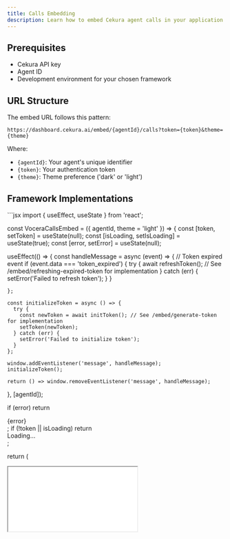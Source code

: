 ```yaml
---
title: Calls Embedding
description: Learn how to embed Cekura agent calls in your application using our embed widget. For token management details, see our [Token Generation](/embed/generate-token) and [Token Refresh](/embed/refreshing-expired-token) guides.
---
```


## Prerequisites

- Cekura API key
- Agent ID
- Development environment for your chosen framework

## URL Structure

The embed URL follows this pattern:

```
https://dashboard.cekura.ai/embed/{agentId}/calls?token={token}&theme={theme}
```

Where:

- `{agentId}`: Your agent's unique identifier
- `{token}`: Your authentication token
- `{theme}`: Theme preference ('dark' or 'light')

## Framework Implementations

<Tabs>
  <Tab title="React">
```jsx
import { useEffect, useState } from 'react';

const VoceraCallsEmbed = ({ agentId, theme = 'light' }) => {
const [token, setToken] = useState(null);
const [isLoading, setIsLoading] = useState(true);
const [error, setError] = useState(null);

useEffect(() => {
const handleMessage = async (event) => {
// Token expired event
if (event.data === 'token_expired') {
try {
await refreshToken(); // See /embed/refreshing-expired-token for implementation
} catch (err) {
setError('Failed to refresh token');
}
}

    };

    const initializeToken = async () => {
      try {
        const newToken = await initToken(); // See /embed/generate-token for implementation
        setToken(newToken);
      } catch (err) {
        setError('Failed to initialize token');
      }
    };

    window.addEventListener('message', handleMessage);
    initializeToken();

    return () => window.removeEventListener('message', handleMessage);

}, [agentId]);

if (error) return <div className="error-message">{error}</div>;
if (!token || isLoading) return <div className="loading-state">Loading...</div>;

return (
<iframe
src={`https://dashboard.cekura.ai/embed/${agentId}/calls?token=${token}&theme=${theme}`}
className="w-full h-[950px] border-0"
allowFullScreen
loading="lazy"
title="Cekura Calls Embed"
/>
);
};

export default VoceraCallsEmbed;
```
  </Tab>
  <Tab title="Vue">
```vue
<template>
  <div class="vocera-embed-container">
    <div v-if="error" class="error-message">{{ error }}</div>
    <iframe
      v-else-if="token && !isLoading"
      :src="embedUrl"
      class="w-full h-[950px] border-0"
      allowfullscreen
      loading="lazy"
      title="Cekura Calls Embed"
    />
    <div v-else class="loading-state">Loading...</div>
  </div>
</template>

<script>
export default {
  name: 'VoceraCallsEmbed',
  props: {
    agentId: {
      type: String,
      required: true
    },
    theme: {
      type: String,
      default: 'light',
      validator: value => ['dark', 'light'].includes(value)
    }
  },
  data() {
    return {
      token: null,
      isLoading: true,
      error: null
    }
  },
  computed: {
    embedUrl() {
      return `https://dashboard.cekura.ai/embed/${this.agentId}/calls?token=${this.token}&theme=${this.theme}`;
    }
  },
  methods: {
    async handleMessage(event) {
      if (event.data === 'token_expired') {
        try {
          await this.refreshToken(); // See /embed/refreshing-expired-token
        } catch (err) {
          this.error = 'Failed to refresh token';
        }
      }

     
    },
    async initializeToken() {
      try {
        this.token = await this.initToken(); // See /embed/generate-token
      } catch (err) {
        this.error = 'Failed to initialize token';
      }
    }
  },
  async mounted() {
    window.addEventListener('message', this.handleMessage);
    await this.initializeToken();
  },
  beforeUnmount() {
    window.removeEventListener('message', this.handleMessage);
  }
};
</script>

<style scoped>
.error-message {
  color: red;
  padding: 1rem;
}
.loading-state {
  padding: 1rem;
  text-align: center;
}
</style>

````
  </Tab>
  <Tab title="Angular">
```typescript
// vocera-calls-embed.component.ts
import { Component, Input, OnInit, OnDestroy } from '@angular/core';
import { DomSanitizer, SafeUrl } from '@angular/platform-browser';

@Component({
  selector: 'app-vocera-calls-embed',
  template: `
    <div class="vocera-embed-container">
      <div *ngIf="error" class="error-message">{{ error }}</div>
      <iframe
        *ngIf="token && !isLoading"
        [src]="embedUrl"
        class="w-full h-[950px] border-0"
        allowfullscreen
        loading="lazy"
        title="Cekura Calls Embed"
      ></iframe>
      <div *ngIf="!token || isLoading" class="loading-state">Loading...</div>
    </div>
  `,
  styles: [`
    .error-message {
      color: red;
      padding: 1rem;
    }
    .loading-state {
      padding: 1rem;
      text-align: center;
    }
  `]
})
export class VoceraCallsEmbedComponent implements OnInit, OnDestroy {
  @Input() agentId!: string;
  @Input() theme: 'dark' | 'light' = 'light';

  token: string | null = null;
  isLoading = true;
  error: string | null = null;

  constructor(private sanitizer: DomSanitizer) {}

  get embedUrl(): SafeUrl {
    const url = `https://dashboard.cekura.ai/embed/${this.agentId}/calls?token=${this.token}&theme=${this.theme}`;
    return this.sanitizer.bypassSecurityTrustResourceUrl(url);
  }

  async handleMessage(event: MessageEvent): Promise<void> {
    if (event.data === 'token_expired') {
      try {
        await this.refreshToken(); // See /embed/refreshing-expired-token
      } catch (err) {
        this.error = 'Failed to refresh token';
      }
    }


  }

  async ngOnInit(): Promise<void> {
    window.addEventListener('message', this.handleMessage.bind(this));
    try {
      this.token = await this.initToken(); // See /embed/generate-token
    } catch (err) {
      this.error = 'Failed to initialize token';
    }
  }

  ngOnDestroy(): void {
    window.removeEventListener('message', this.handleMessage.bind(this));
  }
}
````

  </Tab>
  <Tab title="HTML/JavaScript">
```javascript
class VoceraCallsEmbed {
  constructor(containerId, agentId, theme = 'light') {
    this.container = document.getElementById(containerId);
    this.agentId = agentId;
    this.theme = theme;
    this.token = null;
    this.isLoading = true;
    
    this.init();
  }

async init() {
try {
this.token = await this.initToken(); // See /embed/generate-token
this.createIframe();
window.addEventListener('message', this.handleMessage.bind(this));
} catch (err) {
this.showError('Failed to initialize token');
}
}

handleMessage(event) {
if (event.data === 'token_expired') {
this.handleTokenExpiration();
}

}

async handleTokenExpiration() {
try {
await this.refreshToken(); // See /embed/refreshing-expired-token
this.updateIframe();
} catch (err) {
this.showError('Failed to refresh token');
}
}

createIframe() {
const iframe = document.createElement('iframe');
iframe.width = '100%';
iframe.height = '950';
iframe.style.border = '0';
iframe.allowFullscreen = true;
iframe.loading = 'lazy';
iframe.title = 'Cekura Calls Embed';

    this.iframe = iframe;
    this.updateIframe();
    this.container.appendChild(iframe);

}

updateIframe() {
if (this.iframe && this.token) {
this.iframe.src = `https://dashboard.cekura.ai/embed/${this.agentId}/calls?token=${this.token}&theme=${this.theme}`;
}
}

showError(message) {
const errorDiv = document.createElement('div');
errorDiv.className = 'error-message';
errorDiv.style.color = 'red';
errorDiv.style.padding = '1rem';
errorDiv.textContent = message;

    this.container.innerHTML = '';
    this.container.appendChild(errorDiv);

}

hideLoading() {
const loadingElement = this.container.querySelector('.loading-state');
if (loadingElement) {
loadingElement.remove();
}
}
}

// Usage examples
const callsEmbed = new VoceraCallsEmbed('vocera-calls-embed', 'YOUR_AGENT_ID', 'dark');
const lightCallsEmbed = new VoceraCallsEmbed('vocera-calls-embed', 'YOUR_AGENT_ID', 'light');

````
  </Tab>
</Tabs>

## Event Handling

Each framework implementation above includes handlers for these core events:

```javascript
// Token expired event
if (event.data === 'token_expired') {
  await refreshToken(); // See /embed/refreshing-expired-token for implementation
}
````

For token management implementation details, refer to:

- [Token Generation Guide](/embed/generate-token)
- [Token Refresh Guide](/embed/refreshing-expired-token)
